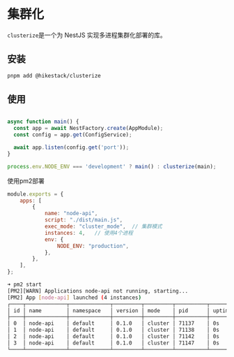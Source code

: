 
# 集群化

```clusterize```是一个为 NestJS 实现多进程集群化部署的库。

## 安装
 
```sh npm2yarn
pnpm add @hikestack/clusterize
```

## 使用

```ts

async function main() {
  const app = await NestFactory.create(AppModule);
  const config = app.get(ConfigService);

  await app.listen(config.get('port'));
}

process.env.NODE_ENV === 'development' ? main() : clusterize(main);
```

使用pm2部署

```js filename="ecosystem.config.js"
module.exports = {
	apps: [
		{
			name: "node-api",
			script: "./dist/main.js",
			exec_mode: "cluster_mode",  // 集群模式
			instances: 4,   // 使用4个进程
			env: {
				NODE_ENV: "production",
			},
		},
	],
};
```

```bash
➜ pm2 start
[PM2][WARN] Applications node-api not running, starting...
[PM2] App [node-api] launched (4 instances)
┌────┬─────────────┬─────────────┬─────────┬─────────┬──────────┬────────┬──────┬───────────┬──────────┬──────────┬──────────┬──────────┐
│ id │ name        │ namespace   │ version │ mode    │ pid      │ uptime │ ↺    │ status    │ cpu      │ mem      │ user     │ watching │
├────┼─────────────┼─────────────┼─────────┼─────────┼──────────┼────────┼──────┼───────────┼──────────┼──────────┼──────────┼──────────┤
│ 0  │ node-api    │ default     │ 0.1.0   │ cluster │ 71137    │ 0s     │ 0    │ online    │ 0%       │ 71.7mb   │ root     │ disabled │
│ 1  │ node-api    │ default     │ 0.1.0   │ cluster │ 71138    │ 0s     │ 0    │ online    │ 0%       │ 66.4mb   │ root     │ disabled │
│ 2  │ node-api    │ default     │ 0.1.0   │ cluster │ 71142    │ 0s     │ 0    │ online    │ 0%       │ 56.8mb   │ root     │ disabled │
│ 3  │ node-api    │ default     │ 0.1.0   │ cluster │ 71147    │ 0s     │ 0    │ online    │ 0%       │ 47.3mb   │ root     │ disabled │
└────┴─────────────┴─────────────┴─────────┴─────────┴──────────┴────────┴──────┴───────────┴──────────┴──────────┴──────────┴──────────┘
```